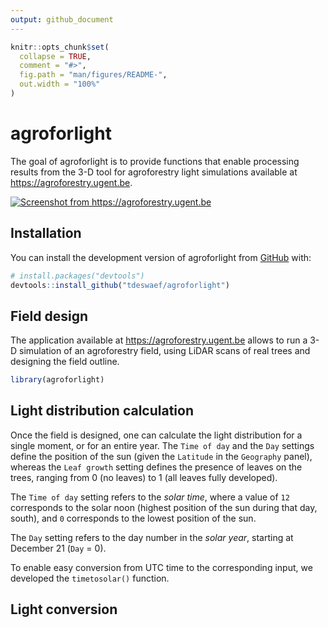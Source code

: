 ```yaml
---
output: github_document
---
```


<!-- README.md is generated from README.Rmd. Please edit that file -->

```r
knitr::opts_chunk$set(
  collapse = TRUE,
  comment = "#>",
  fig.path = "man/figures/README-",
  out.width = "100%"
)
```

# agroforlight

<!-- badges: start -->

<!-- badges: end -->

The goal of agroforlight is to provide functions that enable processing results from the 3-D tool for agroforestry light simulations available at <https://agroforestry.ugent.be>.

[![Screenshot from https://agroforestry.ugent.be](man/figures/printscreen.png)](https://agroforestry.ugent.be)

## Installation

You can install the development version of agroforlight from [GitHub](https://github.com/) with:

``` r
# install.packages("devtools")
devtools::install_github("tdeswaef/agroforlight")
```

## Field design

The application available at <https://agroforestry.ugent.be> allows to run a 3-D simulation of an agroforestry field, using LiDAR scans of real trees and designing the field outline.

```r
library(agroforlight)
```

## Light distribution calculation

Once the field is designed, one can calculate the light distribution for a single moment, or for an entire year. The `Time of day` and the `Day` settings define the position of the sun (given the `Latitude` in the `Geography` panel), whereas the `Leaf growth` setting defines the presence of leaves on the trees, ranging from 0 (no leaves) to 1 (all leaves fully developed).

The `Time of day` setting refers to the *solar time*, where a value of `12` corresponds to the solar noon (highest position of the sun during that day, south), and `0` corresponds to the lowest position of the sun. 

The `Day` setting refers to the day number in the *solar year*, starting at December 21 (`Day` = 0).

To enable easy conversion from UTC time to the corresponding input, we developed the `timetosolar()` function.

## Light conversion


